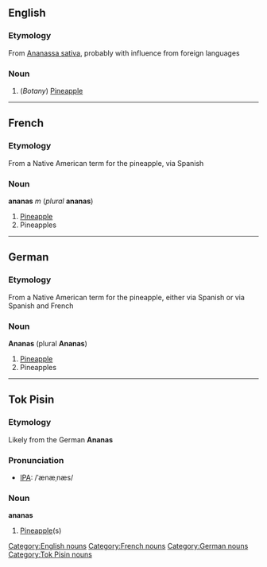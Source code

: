 ==English==
===Etymology===
From [[Ananassa sativa]], probably with influence from foreign languages

===Noun===
# (''Botany'') [[Pineapple]]

----

==French==
===Etymology===
From a Native American term for the pineapple, via Spanish

===Noun===
'''ananas''' ''m'' (''plural'' '''ananas''')

# [[Pineapple]]
# Pineapples

----

==German==
===Etymology===
From a Native American term for the pineapple, either via Spanish or via Spanish and French

===Noun===
'''Ananas''' (plural '''Ananas''')
# [[Pineapple]]
# Pineapples

----

==Tok Pisin==
===Etymology===
Likely from the German '''Ananas'''

===Pronunciation===
* [[Wiktionary:Pronunciation_key|IPA]]: /ˈænæˌnæs/

===Noun===
'''ananas'''
# [[Pineapple]](s)

[[Category:English nouns]]
[[Category:French nouns]]
[[Category:German nouns]]
[[Category:Tok Pisin nouns]]